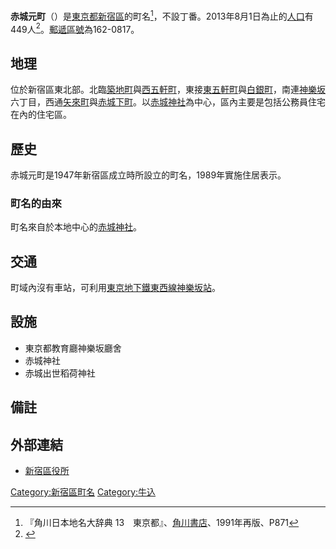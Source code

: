 {{Pathnav|日本|東京都|新宿區|frame=1}}
{{Infobox Settlement
|official_name = 赤城元町
|native_name =
|settlement_type = [[町|町]]
|image_skyline =
|imagesize =
|image_caption =
|image_flag =
|image_seal =
| image_map =
| map_caption =
| pushpin_map =
|subdivision_type = [[國家|國家]]
|subdivision_name = [[File:Flag_of_Japan.svg|border]] [[日本|日本]]
|subdivision_type1 = [[都道府縣|都道府縣]]
|subdivision_name1 = [[File:Flag_of_Tokyo_Prefecture.svg|25px]] [[東京都|東京都]]
|subdivision_type2 = [[東京都區部|特別區]]
|subdivision_name2 = [[File:Flag_of_Shinjuku,_Tokyo.svg|25px]] [[新宿區|新宿區]]
|established_title =
|established_date =
|government_type =
|leader_title =
|leader_name =
|area_magnitude =
|area_total_sq_mi =
|area_total_km2 =
|area_land_sq_mi =
|area_land_km2 =
|area_urban_sq_mi =
|area_urban_km2 =
|area_metro_km2 =
|area_metro_sq_mi =
|population_as_of= 2013年（平成25年）8月1日
|population_footnotes =
|population_total = 449
|population_urban =
|population_metro =
|population_density_sq_mi =
|population_density_km2 =
| timezone = [[日本標準時間|JST]]
| utc_offset = +9
|timezone_DST =
|utc_offset_DST =
|latd=|latm=|lats=|latNS=
|longd=|longm=|longs=|longEW=
|elevation_footnotes=
|elevation_m =
|elevation_ft =
|postal_code_type = [[郵遞區號|郵遞區號]]
|postal_code = 162-0817
|area_code =
|website =
|footnotes =
}}
'''赤城元町'''（{{jpn|j=赤城元町|hg=あかぎもとまち|rm=Akagi-motomachi|f=y}}）是[[東京都|東京都]][[新宿區|新宿區]]的町名<ref name="kado">『角川日本地名大辞典 13　東京都』、[[角川書店|角川書店]]、1991年再版、P871</ref>，不設丁番。2013年8月1日為止的[[人口|人口]]有449人<ref>{{Cite web |url=http://www.city.shinjuku.lg.jp/content/000130038.xls |title=新宿区　住民基本台帳の町丁別世帯数及び男女別人口（日本人と外国人の合計） |accessdate=2013-08-09 |archive-date=2014-08-19 |archive-url=https://web.archive.org/web/20140819083633/http://www.city.shinjuku.lg.jp/content/000130038.xls |dead-url=no }}</ref>。[[郵遞區號|郵遞區號]]為162-0817。

== 地理 ==
位於新宿區東北部。北臨[[築地町_(新宿區)|築地町]]與[[西五軒町|西五軒町]]，東接[[東五軒町|東五軒町]]與[[白銀町_(新宿區)|白銀町]]，南連[[神樂坂|神樂坂]]六丁目，西通[[矢來町|矢來町]]與[[赤城下町|赤城下町]]。以[[赤城神社_(新宿區)|赤城神社]]為中心，區內主要是包括公務員住宅在內的住宅區。

== 歷史 ==
赤城元町是1947年新宿區成立時所設立的町名，1989年實施住居表示。

=== 町名的由來 ===
町名來自於本地中心的[[赤城神社_(新宿區)|赤城神社]]。

== 交通 ==
町域內沒有車站，可利用[[東京地下鐵|東京地下鐵]][[東京地下鐵東西線|東西線]][[神樂坂站|神樂坂站]]。

== 設施 ==
* 東京都教育廳神樂坂廳舍
* 赤城神社
* 赤城出世稻荷神社

== 備註 ==
{{reflist}}

== 外部連結 ==
* [http://www.city.shinjuku.lg.jp/ 新宿區役所]{{Wayback|url=http://www.city.shinjuku.lg.jp/ |date=20130630141142 }}

{{新宿區的町名}}

{{DEFAULTSORT:Akagi-Motomachi}}
[[Category:新宿區町名|Category:新宿區町名]]
[[Category:牛込|Category:牛込]]